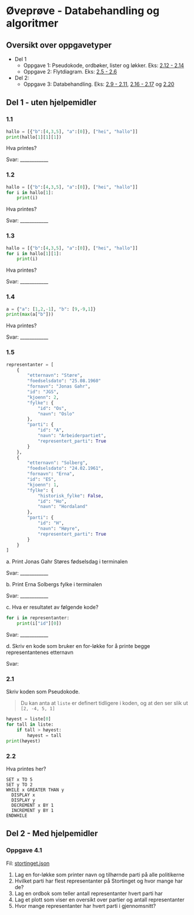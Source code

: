 # Øveprøve - Databehandling og algoritmer

## Oversikt over oppgavetyper

- Del 1
    - Oppgave 1: Pseudokode, ordbøker, lister og løkker. Eks: [2.12 - 2.14](/databehandling-og-algoritmer/algoritmer#oppgaver)
    - Oppgave 2: Flytdiagram. Eks: [2.5 - 2.6](/databehandling-og-algoritmer/flytdiagram#oppgave-25)
- Del 2:
    - Oppgave 3: Databehandling. Eks: [2.9 - 2.11](/databehandling-og-algoritmer/lokker-lister-og-ordboker#oppgave-29), [2.16 - 2.17](/databehandling-og-algoritmer/filhandtering#oppgave-216) og [2.20](/databehandling-og-algoritmer/storre-oppgaver)

## Del 1 - uten hjelpemidler

### 1.1

```python
hallo = [{"b":[4,3,5], "a":[0]}, ["hei", "hallo"]]
print(hallo[1][1][1])
```

Hva printes?

Svar: ____________

### 1.2

```python
hallo = [{"b":[4,3,5], "a":[0]}, ["hei", "hallo"]]
for i in hallo[1]:
    print(i)
```

Hva printes?

Svar: ____________

### 1.3

```python
hallo = [{"b":[4,3,5], "a":[0]}, ["hei", "hallo"]]
for i in hallo[1][1]:
    print(i)
```

Hva printes?

Svar: ____________


### 1.4

```python
a = {"a": [1,2,-1], "b": [9,-9,1]}
print(max(a["b"]))
```

Hva printes?

Svar: ____________

### 1.5

```python
representanter = [
    {
        "etternavn": "Støre",
        "foedselsdato": "25.08.1960"
        "fornavn": "Jonas Gahr",
        "id": "JGS",
        "kjoenn": 2,
        "fylke": {
            "id": "Os",
            "navn": "Oslo"
        },
        "parti": {
            "id": "A",
            "navn": "Arbeiderpartiet",
            "representert_parti": True
        }
    },
    {
        "etternavn": "Solberg",
        "foedselsdato": "24.02.1961",
        "fornavn": "Erna",
        "id": "ES",
        "kjoenn": 1,
        "fylke": {
            "historisk_fylke": False,
            "id": "Ho",
            "navn": "Hordaland"
        },
        "parti": {
            "id": "H",
            "navn": "Høyre",
            "representert_parti": True
        }
    }
]
```

a. Print Jonas Gahr Støres fødselsdag i terminalen  

Svar: ____________

b. Print Erna Solbergs fylke i terminalen  

Svar: ____________

c. Hva er resultatet av følgende kode?

```python
for i in representanter:
    print(i["id"][0])
```

Svar: ____________


d. Skriv en kode som bruker en for-løkke for å printe begge representantenes etternavn


Svar: 

### 2.1


Skriv koden som Pseudokode.

> Du kan anta at `liste` er definert tidligere i koden, og at den ser slik ut `[2, -4, 5, 1]`

```python
høyest = liste[0]
for tall in liste:
    if tall > høyest:
        høyest = tall
print(høyest)
```

### 2.2 

Hva printes her?

```pseudo
SET x TO 5
SET y TO 2
WHILE x GREATER THAN y
  DISPLAY x
  DISPLAY y
  DECREMENT x BY 1
  INCREMENT y BY 1
ENDWHILE
```

## Del 2 - Med hjelpemidler

### Oppgave 4.1

Fil: [stortinget.json](https://raw.githubusercontent.com/thorcc/IT2-nettbok/main/pages/databehandling-og-algoritmer/vedlegg/stortinget.json)

1. Lag en for-løkke som printer navn og tilhørnde parti på alle politikerne
2. Hvilket parti har flest representanter på Stortinget og hvor mange har de?
3. Lag en ordbok som teller antall representanter hvert parti har
4. Lag et plott som viser en oversikt over partier og antall representanter
5. Hvor mange representanter har hvert parti i gjennomsnitt?

